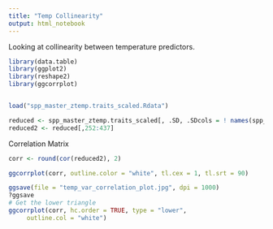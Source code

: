 ```yaml
---
title: "Temp Collinearity"
output: html_notebook
---
```


Looking at collinearity between temperature predictors. 

```r
library(data.table)
library(ggplot2)
library(reshape2)
library(ggcorrplot)


load("spp_master_ztemp.traits_scaled.Rdata")
```

```r

reduced <- spp_master_ztemp.traits_scaled[, .SD, .SDcols = ! names(spp_master_ztemp.traits_scaled) %like% "mean"]
reduced2 <- reduced[,252:437]

```

Correlation Matrix
```r
corr <- round(cor(reduced2), 2)

ggcorrplot(corr, outline.color = "white", tl.cex = 1, tl.srt = 90)

ggsave(file = "temp_var_correlation_plot.jpg", dpi = 1000)
?ggsave
# Get the lower triangle
ggcorrplot(corr, hc.order = TRUE, type = "lower",
     outline.col = "white")
```

